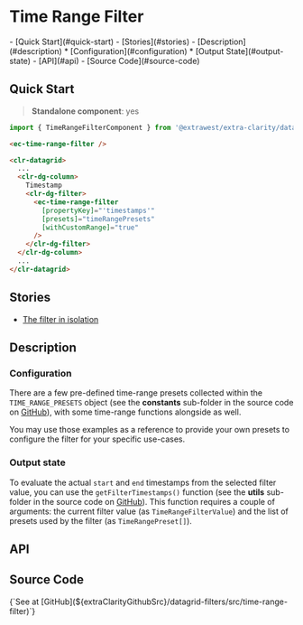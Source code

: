 


<style>
 { docsStylePatch }
</style>

<Meta
  of={ComponentStories}
  name="Overview"
/>

# Time Range Filter

<div className="table-of-contents">
  - [Quick Start](#quick-start)
  - [Stories](#stories)
  - [Description](#description)
    * [Configuration](#configuration)
    * [Output State](#output-state)
  - [API](#api)
  - [Source Code](#source-code)
</div>

## Quick Start

> **Standalone component**: yes

```typescript
import { TimeRangeFilterComponent } from '@extrawest/extra-clarity/datagrid-filters/time-range-filter';
```
```html
<ec-time-range-filter />
```
```html
<clr-datagrid>
  ...
  <clr-dg-column>
    Timestamp
    <clr-dg-filter>
      <ec-time-range-filter
        [propertyKey]="'timestamps'"
        [presets]="timeRangePresets"
        [withCustomRange]="true"
      />
    </clr-dg-filter>
  </clr-dg-column>
  ...
</clr-datagrid>
```

## Stories

* [The filter in isolation](/story/components-datagrid-filters-time-range-filter--filter-itself-story)

## Description

### Configuration

There are a few pre-defined time-range presets collected within the `TIME_RANGE_PRESETS` object
(see the **constants** sub-folder in the source code on [GitHub](#source-code)), with some
time-range functions alongside as well.

You may use those examples as a reference to provide your own presets to configure the filter
for your specific use-cases.

### Output state

To evaluate the actual `start` and `end` timestamps from the selected filter value, you can use the
`getFilterTimestamps()` function (see the **utils** sub-folder in the source code on
[GitHub](#source-code)). This function requires a couple of arguments: the current filter value
(as `TimeRangeFilterValue`) and the list of presets used by the filter (as `TimeRangePreset[]`).

## API

<ArgTypes sort="requiredFirst" />

## Source Code

<Markdown>
  {`See at [GitHub](${extraClarityGithubSrc}/datagrid-filters/src/time-range-filter)`}
</Markdown>
